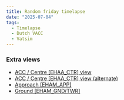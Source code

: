 ```yaml
---
title: Random friday timelapse
date: "2025-07-04"
tags:
  - Timelapse
  - Dutch VACC
  - Vatsim
---
```


<Youtube id="i0E8txkPFMQ" />

### Extra views

- [ACC / Centre [EHAA_CTR] view](https://youtu.be/SsXjA7UV53k)
- [ACC / Centre [EHAA_CTR] view (alternate)](https://youtu.be/EZIumNmokWU)
- [Approach [EHAM_APP]](https://youtu.be/gID1KRelV68)
- [Ground [EHAM_GND/TWR]](https://youtu.be/LmMEXBcr9G8)
